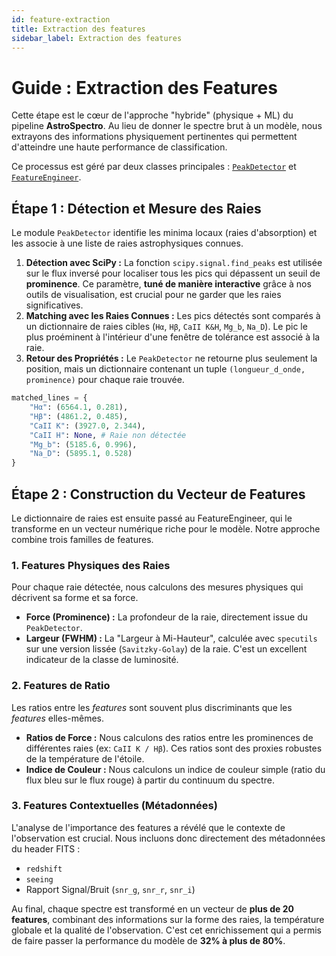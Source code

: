 ```yaml
---
id: feature-extraction
title: Extraction des features
sidebar_label: Extraction des features
---
```


<!-- Complet for v1.0.0 release -->


# <FontAwesomeIcon icon={faFileExport} /> Guide : Extraction des Features

Cette étape est le cœur de l'approche "hybride" (physique + ML) du pipeline **AstroSpectro**. Au lieu de donner le spectre brut à un modèle, nous extrayons des informations physiquement pertinentes qui permettent d'atteindre une haute performance de classification.

Ce processus est géré par deux classes principales : [`PeakDetector`](https://github.com/PhD-Brown/AstroSpectro/blob/main/src/pipeline/peak_detector.py) et [`FeatureEngineer`](https://github.com/PhD-Brown/AstroSpectro/blob/main/src/pipeline/feature_engineering.py).

## <FontAwesomeIcon icon={faSearchLocation} /> Étape 1 : Détection et Mesure des Raies

Le module `PeakDetector` identifie les minima locaux (raies d'absorption) et les associe à une liste de raies astrophysiques connues.

1.  **Détection avec SciPy :** La fonction `scipy.signal.find_peaks` est utilisée sur le flux inversé pour localiser tous les pics qui dépassent un seuil de **prominence**. Ce paramètre, **tuné de manière interactive** grâce à nos outils de visualisation, est crucial pour ne garder que les raies significatives.
2.  **Matching avec les Raies Connues :** Les pics détectés sont comparés à un dictionnaire de raies cibles (`Hα`, `Hβ`, `CaII K&H`, `Mg_b`, `Na_D`). Le pic le plus proéminent à l'intérieur d'une fenêtre de tolérance est associé à la raie.
3.  **Retour des Propriétés :** Le `PeakDetector` ne retourne plus seulement la position, mais un dictionnaire contenant un tuple `(longueur_d_onde, prominence)` pour chaque raie trouvée.

```python title="Exemple de sortie du PeakDetector"
matched_lines = {
    "Hα": (6564.1, 0.281),
    "Hβ": (4861.2, 0.485),
    "CaII K": (3927.0, 2.344),
    "CaII H": None, # Raie non détectée
    "Mg_b": (5185.6, 0.996),
    "Na_D": (5895.1, 0.528)
}
```

## <FontAwesomeIcon icon={faMagic} /> Étape 2 : Construction du Vecteur de Features

Le dictionnaire de raies est ensuite passé au FeatureEngineer, qui le transforme en un vecteur numérique riche pour le modèle. Notre approche combine trois familles de features.

### <FontAwesomeIcon icon={faAtom} /> 1. Features Physiques des Raies

Pour chaque raie détectée, nous calculons des mesures physiques qui décrivent sa forme et sa force.

-   **Force (Prominence) :** La profondeur de la raie, directement issue du `PeakDetector`.
-   **Largeur (FWHM) :** La "Largeur à Mi-Hauteur", calculée avec `specutils` sur une version lissée (``Savitzky-Golay``) de la raie. C'est un excellent indicateur de la classe de luminosité.

### <FontAwesomeIcon icon={faRulerCombined} /> 2. Features de Ratio

Les ratios entre les *features* sont souvent plus discriminants que les *features* elles-mêmes.

-   **Ratios de Force :** Nous calculons des ratios entre les prominences de différentes raies (ex: `CaII K / Hβ`). Ces ratios sont des proxies robustes de la température de l'étoile.
-   **Indice de Couleur :** Nous calculons un indice de couleur simple (ratio du flux bleu sur le flux rouge) à partir du continuum du spectre.

### <FontAwesomeIcon icon={faSatelliteDish} /> 3. Features Contextuelles (Métadonnées)

L'analyse de l'importance des features a révélé que le contexte de l'observation est crucial. Nous incluons donc directement des métadonnées du header FITS :

-   `redshift`
-   `seeing`
-   Rapport Signal/Bruit (`snr_g`, `snr_r`, `snr_i`)

<Admonition type="success" title="Résultat : Un Vecteur de Features Riche">
<p>
Au final, chaque spectre est transformé en un vecteur de <strong>plus de 20 features</strong>, combinant des informations sur la forme des raies, la température globale et la qualité de l'observation. C'est cet enrichissement qui a permis de faire passer la performance du modèle de <strong>32% à plus de 80%</strong>.
</p>
</Admonition>